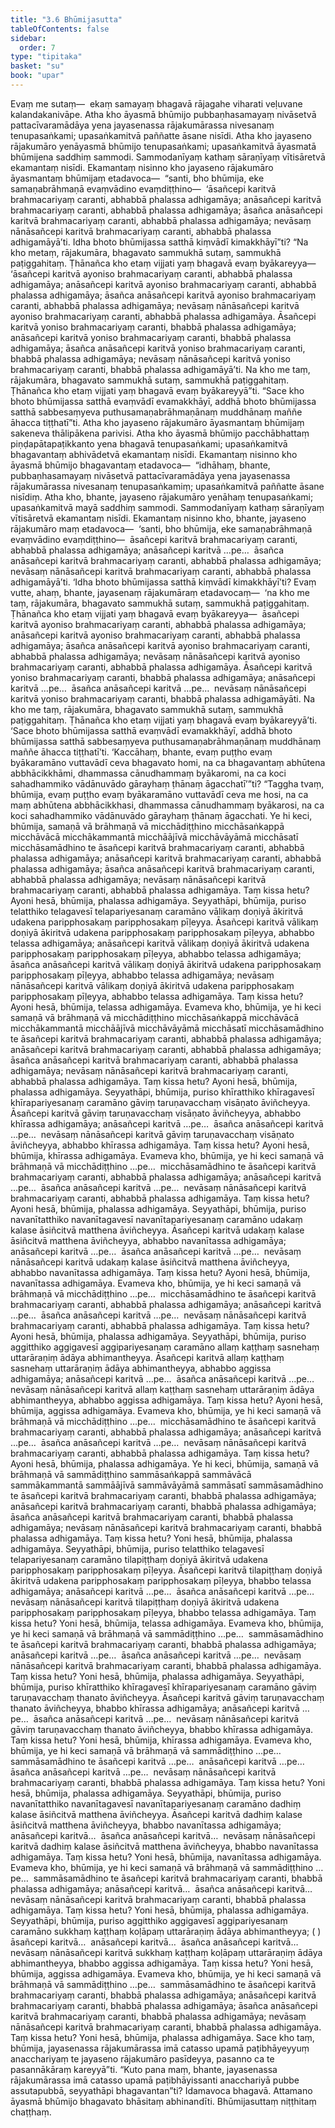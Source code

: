 ```yaml
---
title: "3.6 Bhūmijasutta"
tableOfContents: false
sidebar:
  order: 7
type: "tipitaka"
basket: "su"
book: "upar"
---
```



<DynamicBreadcrumb />

<Division number="223" book="upar" bookNo="11" page="177">

<Paragraph number="600" book="upar">
Evaṃ me sutaṃ—  ekaṃ samayaṃ bhagavā rājagahe viharati veḷuvane kalandakanivāpe. Atha kho āyasmā bhūmijo pubbaṇhasamayaṃ nivāsetvā pattacīvaramādāya yena jayasenassa rājakumārassa nivesanaṃ tenupasaṅkami; upasaṅkamitvā paññatte āsane nisīdi. Atha kho jayaseno rājakumāro yenāyasmā bhūmijo tenupasaṅkami; upasaṅkamitvā āyasmatā bhūmijena saddhiṃ sammodi. Sammodanīyaṃ kathaṃ sāraṇīyaṃ vītisāretvā ekamantaṃ nisīdi. Ekamantaṃ nisinno kho jayaseno rājakumāro āyasmantaṃ bhūmijaṃ etadavoca—  “santi, bho bhūmija, eke samaṇabrāhmaṇā evaṃvādino evaṃdiṭṭhino—  ‘āsañcepi karitvā brahmacariyaṃ caranti, abhabbā phalassa adhigamāya; anāsañcepi karitvā brahmacariyaṃ caranti, abhabbā phalassa adhigamāya; āsañca anāsañcepi karitvā brahmacariyaṃ caranti, abhabbā phalassa adhigamāya; nevāsaṃ nānāsañcepi karitvā brahmacariyaṃ caranti, abhabbā phalassa adhigamāyā’ti. Idha bhoto bhūmijassa satthā kiṃvādī kimakkhāyī”ti? “Na kho metaṃ, rājakumāra, bhagavato sammukhā sutaṃ, sammukhā paṭiggahitaṃ. Ṭhānañca kho etaṃ vijjati yaṃ bhagavā evaṃ byākareyya—  ‘āsañcepi karitvā ayoniso brahmacariyaṃ caranti, abhabbā phalassa adhigamāya; anāsañcepi karitvā ayoniso brahmacariyaṃ caranti, abhabbā phalassa adhigamāya; āsañca anāsañcepi karitvā ayoniso brahmacariyaṃ caranti, abhabbā phalassa adhigamāya; nevāsaṃ nānāsañcepi karitvā ayoniso brahmacariyaṃ caranti, abhabbā phalassa adhigamāya. Āsañcepi karitvā yoniso brahmacariyaṃ caranti, bhabbā phalassa adhigamāya; anāsañcepi karitvā yoniso brahmacariyaṃ caranti, bhabbā phalassa adhigamāya; āsañca anāsañcepi karitvā yoniso brahmacariyaṃ caranti, bhabbā phalassa adhigamāya; nevāsaṃ nānāsañcepi karitvā yoniso brahmacariyaṃ caranti, bhabbā phalassa adhigamāyā’ti. Na kho me taṃ, rājakumāra, bhagavato sammukhā sutaṃ, sammukhā paṭiggahitaṃ. Ṭhānañca kho etaṃ vijjati yaṃ bhagavā evaṃ byākareyyā”ti. “Sace kho bhoto bhūmijassa satthā evaṃvādī evamakkhāyī, addhā bhoto bhūmijassa satthā sabbesaṃyeva puthusamaṇabrāhmaṇānaṃ muddhānaṃ maññe āhacca tiṭṭhatī”ti. Atha kho jayaseno rājakumāro āyasmantaṃ bhūmijaṃ sakeneva thālipākena parivisi.
</Paragraph>

</Division>
<Division number="224" book="upar" bookNo="11" page="178">

<Paragraph number="601" book="upar">
Atha kho āyasmā bhūmijo pacchābhattaṃ piṇḍapātapaṭikkanto yena bhagavā tenupasaṅkami; upasaṅkamitvā bhagavantaṃ abhivādetvā ekamantaṃ nisīdi. Ekamantaṃ nisinno kho āyasmā bhūmijo bhagavantaṃ etadavoca—  “idhāhaṃ, bhante, pubbaṇhasamayaṃ nivāsetvā pattacīvaramādāya yena jayasenassa rājakumārassa nivesanaṃ tenupasaṅkamiṃ; upasaṅkamitvā paññatte āsane nisīdiṃ. Atha kho, bhante, jayaseno rājakumāro yenāhaṃ tenupasaṅkami; upasaṅkamitvā mayā saddhiṃ sammodi. Sammodanīyaṃ kathaṃ sāraṇīyaṃ vītisāretvā ekamantaṃ nisīdi. Ekamantaṃ nisinno kho, bhante, jayaseno rājakumāro maṃ etadavoca—  ‘santi, bho bhūmija, eke samaṇabrāhmaṇā evaṃvādino evaṃdiṭṭhino—  āsañcepi karitvā brahmacariyaṃ caranti, abhabbā phalassa adhigamāya; anāsañcepi karitvā …pe…  āsañca anāsañcepi karitvā brahmacariyaṃ caranti, abhabbā phalassa adhigamāya; nevāsaṃ nānāsañcepi karitvā brahmacariyaṃ caranti, abhabbā phalassa adhigamāyā’ti. ‘Idha bhoto bhūmijassa satthā kiṃvādī kimakkhāyī’ti? Evaṃ vutte, ahaṃ, bhante, jayasenaṃ rājakumāraṃ etadavocaṃ—  ‘na kho me taṃ, rājakumāra, bhagavato sammukhā sutaṃ, sammukhā paṭiggahitaṃ. Ṭhānañca kho etaṃ vijjati yaṃ bhagavā evaṃ byākareyya—  āsañcepi karitvā ayoniso brahmacariyaṃ caranti, abhabbā phalassa adhigamāya; anāsañcepi karitvā ayoniso brahmacariyaṃ caranti, abhabbā phalassa adhigamāya; āsañca anāsañcepi karitvā ayoniso brahmacariyaṃ caranti, abhabbā phalassa adhigamāya; nevāsaṃ nānāsañcepi karitvā ayoniso brahmacariyaṃ caranti, abhabbā phalassa adhigamāya. Āsañcepi karitvā yoniso brahmacariyaṃ caranti, bhabbā phalassa adhigamāya; anāsañcepi karitvā …pe…  āsañca anāsañcepi karitvā …pe…  nevāsaṃ nānāsañcepi karitvā yoniso brahmacariyaṃ caranti, bhabbā phalassa adhigamāyāti. Na kho me taṃ, rājakumāra, bhagavato sammukhā sutaṃ, sammukhā paṭiggahitaṃ. Ṭhānañca kho etaṃ vijjati yaṃ bhagavā evaṃ byākareyyā’ti. ‘Sace bhoto bhūmijassa satthā evaṃvādī evamakkhāyī, addhā bhoto bhūmijassa satthā sabbesaṃyeva puthusamaṇabrāhmaṇānaṃ muddhānaṃ maññe āhacca tiṭṭhatī’ti. ‘Kaccāhaṃ, bhante, evaṃ puṭṭho evaṃ byākaramāno vuttavādī ceva bhagavato homi, na ca bhagavantaṃ abhūtena abbhācikkhāmi, dhammassa cānudhammaṃ byākaromi, na ca koci sahadhammiko vādānuvādo gārayhaṃ ṭhānaṃ āgacchatī’”ti?
</Paragraph>

<Paragraph number="602" book="upar">
“Taggha tvaṃ, bhūmija, evaṃ puṭṭho evaṃ byākaramāno vuttavādī ceva me hosi, na ca maṃ abhūtena abbhācikkhasi, dhammassa cānudhammaṃ byākarosi, na ca koci sahadhammiko vādānuvādo gārayhaṃ ṭhānaṃ āgacchati. Ye hi keci, bhūmija, samaṇā vā brāhmaṇā vā micchādiṭṭhino micchāsaṅkappā micchāvācā micchākammantā micchāājīvā micchāvāyāmā micchāsatī micchāsamādhino te āsañcepi karitvā brahmacariyaṃ caranti, abhabbā phalassa adhigamāya; anāsañcepi karitvā brahmacariyaṃ caranti, abhabbā phalassa adhigamāya; āsañca anāsañcepi karitvā brahmacariyaṃ caranti, abhabbā phalassa adhigamāya; nevāsaṃ nānāsañcepi karitvā brahmacariyaṃ caranti, abhabbā phalassa adhigamāya. Taṃ kissa hetu? Ayoni hesā, bhūmija, phalassa adhigamāya.
</Paragraph>

</Division>
<Division number="225" book="upar" bookNo="11" page="180">

<Paragraph number="603" book="upar">
Seyyathāpi, bhūmija, puriso telatthiko telagavesī telapariyesanaṃ caramāno vālikaṃ doṇiyā ākiritvā udakena paripphosakaṃ paripphosakaṃ pīḷeyya. Āsañcepi karitvā vālikaṃ doṇiyā ākiritvā udakena paripphosakaṃ paripphosakaṃ pīḷeyya, abhabbo telassa adhigamāya; anāsañcepi karitvā vālikaṃ doṇiyā ākiritvā udakena paripphosakaṃ paripphosakaṃ pīḷeyya, abhabbo telassa adhigamāya; āsañca anāsañcepi karitvā vālikaṃ doṇiyā ākiritvā udakena paripphosakaṃ paripphosakaṃ pīḷeyya, abhabbo telassa adhigamāya; nevāsaṃ nānāsañcepi karitvā vālikaṃ doṇiyā ākiritvā udakena paripphosakaṃ paripphosakaṃ pīḷeyya, abhabbo telassa adhigamāya. Taṃ kissa hetu? Ayoni hesā, bhūmija, telassa adhigamāya. Evameva kho, bhūmija, ye hi keci samaṇā vā brāhmaṇā vā micchādiṭṭhino micchāsaṅkappā micchāvācā micchākammantā micchāājīvā micchāvāyāmā micchāsatī micchāsamādhino te āsañcepi karitvā brahmacariyaṃ caranti, abhabbā phalassa adhigamāya; anāsañcepi karitvā brahmacariyaṃ caranti, abhabbā phalassa adhigamāya; āsañca anāsañcepi karitvā brahmacariyaṃ caranti, abhabbā phalassa adhigamāya; nevāsaṃ nānāsañcepi karitvā brahmacariyaṃ caranti, abhabbā phalassa adhigamāya. Taṃ kissa hetu? Ayoni hesā, bhūmija, phalassa adhigamāya.
</Paragraph>

<Paragraph number="604" book="upar">
Seyyathāpi, bhūmija, puriso khīratthiko khīragavesī khīrapariyesanaṃ caramāno gāviṃ taruṇavacchaṃ visāṇato āviñcheyya. Āsañcepi karitvā gāviṃ taruṇavacchaṃ visāṇato āviñcheyya, abhabbo khīrassa adhigamāya; anāsañcepi karitvā …pe…  āsañca anāsañcepi karitvā …pe…  nevāsaṃ nānāsañcepi karitvā gāviṃ taruṇavacchaṃ visāṇato āviñcheyya, abhabbo khīrassa adhigamāya. Taṃ kissa hetu? Ayoni hesā, bhūmija, khīrassa adhigamāya. Evameva kho, bhūmija, ye hi keci samaṇā vā brāhmaṇā vā micchādiṭṭhino …pe…  micchāsamādhino te āsañcepi karitvā brahmacariyaṃ caranti, abhabbā phalassa adhigamāya; anāsañcepi karitvā …pe…  āsañca anāsañcepi karitvā …pe…  nevāsaṃ nānāsañcepi karitvā brahmacariyaṃ caranti, abhabbā phalassa adhigamāya. Taṃ kissa hetu? Ayoni hesā, bhūmija, phalassa adhigamāya.
</Paragraph>

</Division>
<Division number="226" book="upar" bookNo="11" page="181">

<Paragraph number="605" book="upar">
Seyyathāpi, bhūmija, puriso navanītatthiko navanītagavesī navanītapariyesanaṃ caramāno udakaṃ kalase āsiñcitvā matthena āviñcheyya. Āsañcepi karitvā udakaṃ kalase āsiñcitvā matthena āviñcheyya, abhabbo navanītassa adhigamāya; anāsañcepi karitvā …pe…  āsañca anāsañcepi karitvā …pe…  nevāsaṃ nānāsañcepi karitvā udakaṃ kalase āsiñcitvā matthena āviñcheyya, abhabbo navanītassa adhigamāya. Taṃ kissa hetu? Ayoni hesā, bhūmija, navanītassa adhigamāya. Evameva kho, bhūmija, ye hi keci samaṇā vā brāhmaṇā vā micchādiṭṭhino …pe…  micchāsamādhino te āsañcepi karitvā brahmacariyaṃ caranti, abhabbā phalassa adhigamāya; anāsañcepi karitvā …pe…  āsañca anāsañcepi karitvā …pe…  nevāsaṃ nānāsañcepi karitvā brahmacariyaṃ caranti, abhabbā phalassa adhigamāya. Taṃ kissa hetu? Ayoni hesā, bhūmija, phalassa adhigamāya.
</Paragraph>

<Paragraph number="606" book="upar">
Seyyathāpi, bhūmija, puriso aggitthiko aggigavesī aggipariyesanaṃ caramāno allaṃ kaṭṭhaṃ sasnehaṃ uttarāraṇiṃ ādāya abhimantheyya. Āsañcepi karitvā allaṃ kaṭṭhaṃ sasnehaṃ uttarāraṇiṃ ādāya abhimantheyya, abhabbo aggissa adhigamāya; anāsañcepi karitvā …pe…  āsañca anāsañcepi karitvā …pe…  nevāsaṃ nānāsañcepi karitvā allaṃ kaṭṭhaṃ sasnehaṃ uttarāraṇiṃ ādāya abhimantheyya, abhabbo aggissa adhigamāya. Taṃ kissa hetu? Ayoni hesā, bhūmija, aggissa adhigamāya. Evameva kho, bhūmija, ye hi keci samaṇā vā brāhmaṇā vā micchādiṭṭhino …pe…  micchāsamādhino te āsañcepi karitvā brahmacariyaṃ caranti, abhabbā phalassa adhigamāya; anāsañcepi karitvā …pe…  āsañca anāsañcepi karitvā …pe…  nevāsaṃ nānāsañcepi karitvā brahmacariyaṃ caranti, abhabbā phalassa adhigamāya. Taṃ kissa hetu? Ayoni hesā, bhūmija, phalassa adhigamāya. Ye hi keci, bhūmija, samaṇā vā brāhmaṇā vā sammādiṭṭhino sammāsaṅkappā sammāvācā sammākammantā sammāājīvā sammāvāyāmā sammāsatī sammāsamādhino te āsañcepi karitvā brahmacariyaṃ caranti, bhabbā phalassa adhigamāya; anāsañcepi karitvā brahmacariyaṃ caranti, bhabbā phalassa adhigamāya; āsañca anāsañcepi karitvā brahmacariyaṃ caranti, bhabbā phalassa adhigamāya; nevāsaṃ nānāsañcepi karitvā brahmacariyaṃ caranti, bhabbā phalassa adhigamāya. Taṃ kissa hetu? Yoni hesā, bhūmija, phalassa adhigamāya.
</Paragraph>

</Division>
<Division number="227" book="upar" bookNo="11" page="182">

<Paragraph number="607" book="upar">
Seyyathāpi, bhūmija, puriso telatthiko telagavesī telapariyesanaṃ caramāno tilapiṭṭhaṃ doṇiyā ākiritvā udakena paripphosakaṃ paripphosakaṃ pīḷeyya. Āsañcepi karitvā tilapiṭṭhaṃ doṇiyā ākiritvā udakena paripphosakaṃ paripphosakaṃ pīḷeyya, bhabbo telassa adhigamāya; anāsañcepi karitvā …pe…  āsañca anāsañcepi karitvā …pe…  nevāsaṃ nānāsañcepi karitvā tilapiṭṭhaṃ doṇiyā ākiritvā udakena paripphosakaṃ paripphosakaṃ pīḷeyya, bhabbo telassa adhigamāya. Taṃ kissa hetu? Yoni hesā, bhūmija, telassa adhigamāya. Evameva kho, bhūmija, ye hi keci samaṇā vā brāhmaṇā vā sammādiṭṭhino …pe…  sammāsamādhino te āsañcepi karitvā brahmacariyaṃ caranti, bhabbā phalassa adhigamāya; anāsañcepi karitvā …pe…  āsañca anāsañcepi karitvā …pe…  nevāsaṃ nānāsañcepi karitvā brahmacariyaṃ caranti, bhabbā phalassa adhigamāya. Taṃ kissa hetu? Yoni hesā, bhūmija, phalassa adhigamāya.
</Paragraph>

<Paragraph number="608" book="upar">
Seyyathāpi, bhūmija, puriso khīratthiko khīragavesī khīrapariyesanaṃ caramāno gāviṃ taruṇavacchaṃ thanato āviñcheyya. Āsañcepi karitvā gāviṃ taruṇavacchaṃ thanato āviñcheyya, bhabbo khīrassa adhigamāya; anāsañcepi karitvā …pe…  āsañca anāsañcepi karitvā …pe…  nevāsaṃ nānāsañcepi karitvā gāviṃ taruṇavacchaṃ thanato āviñcheyya, bhabbo khīrassa adhigamāya. Taṃ kissa hetu? Yoni hesā, bhūmija, khīrassa adhigamāya. Evameva kho, bhūmija, ye hi keci samaṇā vā brāhmaṇā vā sammādiṭṭhino …pe…  sammāsamādhino te āsañcepi karitvā …pe…  anāsañcepi karitvā …pe…  āsañca anāsañcepi karitvā …pe…  nevāsaṃ nānāsañcepi karitvā brahmacariyaṃ caranti, bhabbā phalassa adhigamāya. Taṃ kissa hetu? Yoni hesā, bhūmija, phalassa adhigamāya.
</Paragraph>

</Division>
<Division number="228" book="upar" bookNo="11" page="183">

<Paragraph number="609" book="upar">
Seyyathāpi, bhūmija, puriso navanītatthiko navanītagavesī navanītapariyesanaṃ caramāno dadhiṃ kalase āsiñcitvā matthena āviñcheyya. Āsañcepi karitvā dadhiṃ kalase āsiñcitvā matthena āviñcheyya, bhabbo navanītassa adhigamāya; anāsañcepi karitvā…  āsañca anāsañcepi karitvā…  nevāsaṃ nānāsañcepi karitvā dadhiṃ kalase āsiñcitvā matthena āviñcheyya, bhabbo navanītassa adhigamāya. Taṃ kissa hetu? Yoni hesā, bhūmija, navanītassa adhigamāya. Evameva kho, bhūmija, ye hi keci samaṇā vā brāhmaṇā vā sammādiṭṭhino …pe…  sammāsamādhino te āsañcepi karitvā brahmacariyaṃ caranti, bhabbā phalassa adhigamāya; anāsañcepi karitvā…  āsañca anāsañcepi karitvā…  nevāsaṃ nānāsañcepi karitvā brahmacariyaṃ caranti, bhabbā phalassa adhigamāya. Taṃ kissa hetu? Yoni hesā, bhūmija, phalassa adhigamāya.
</Paragraph>

<Paragraph number="610" book="upar">
Seyyathāpi, bhūmija, puriso aggitthiko aggigavesī aggipariyesanaṃ caramāno sukkhaṃ kaṭṭhaṃ koḷāpaṃ uttarāraṇiṃ ādāya abhimantheyya; ( ) āsañcepi karitvā…  anāsañcepi karitvā…  āsañca anāsañcepi karitvā…  nevāsaṃ nānāsañcepi karitvā sukkhaṃ kaṭṭhaṃ koḷāpaṃ uttarāraṇiṃ ādāya abhimantheyya, bhabbo aggissa adhigamāya. Taṃ kissa hetu? Yoni hesā, bhūmija, aggissa adhigamāya. Evameva kho, bhūmija, ye hi keci samaṇā vā brāhmaṇā vā sammādiṭṭhino …pe…  sammāsamādhino te āsañcepi karitvā brahmacariyaṃ caranti, bhabbā phalassa adhigamāya; anāsañcepi karitvā brahmacariyaṃ caranti, bhabbā phalassa adhigamāya; āsañca anāsañcepi karitvā brahmacariyaṃ caranti, bhabbā phalassa adhigamāya; nevāsaṃ nānāsañcepi karitvā brahmacariyaṃ caranti, bhabbā phalassa adhigamāya. Taṃ kissa hetu? Yoni hesā, bhūmija, phalassa adhigamāya.
</Paragraph>

<Paragraph number="611" book="upar">
Sace kho taṃ, bhūmija, jayasenassa rājakumārassa imā catasso upamā paṭibhāyeyyuṃ anacchariyaṃ te jayaseno rājakumāro pasīdeyya, pasanno ca te pasannākāraṃ kareyyā”ti. “Kuto pana maṃ, bhante, jayasenassa rājakumārassa imā catasso upamā paṭibhāyissanti anacchariyā pubbe assutapubbā, seyyathāpi bhagavantan”ti?
</Paragraph>

<Paragraph number="612" book="upar">
Idamavoca bhagavā. Attamano āyasmā bhūmijo bhagavato bhāsitaṃ abhinandīti.

</Paragraph>
</Division>

<Paragraph number="613" type="center" book="upar">
Bhūmijasuttaṃ niṭṭhitaṃ chaṭṭhaṃ.
</Paragraph>